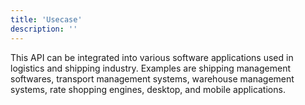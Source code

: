```yaml
---
title: 'Usecase'
description: ''
---
```


This API can be integrated into various software applications used in logistics and shipping industry.
Examples are shipping management softwares, transport management systems, warehouse management systems, rate shopping engines, desktop, and mobile applications.
